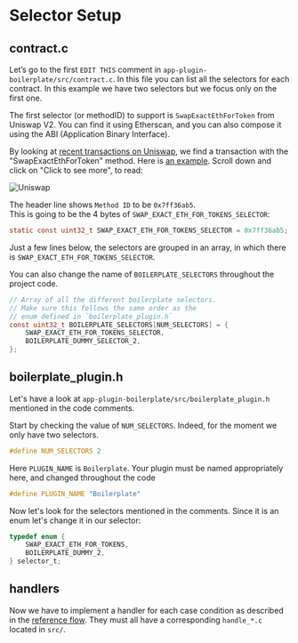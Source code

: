 # Selector Setup

## contract.c

Let’s go to the first `EDIT THIS` comment in `app-plugin-boilerplate/src/contract.c`. In this file you can list all the selectors for each contract. In this example we have two selectors but we focus only on the first one.

The first selector (or methodID) to support is `SwapExactEthForToken` from Uniswap V2. 
You can find it using Etherscan, and you can also compose it using the ABI (Application Binary Interface).

By looking at [recent transactions on Uniswap](https://etherscan.io/txs?a=0x7a250d5630b4cf539739df2c5dacb4c659f2488d), we find a transaction with the "SwapExactEthForToken" method. Here is [an example](https://etherscan.io/tx/0x216bfa6fb8488901d168810cda1b716d1abcb002a87c3224180deaff00c950fc). Scroll down and click on "Click to see more", to read:

![Uniswap](/uniswap.png)

The header line shows `Method ID` to be `0x7ff36ab5`.  
This is going to be the 4 bytes of `SWAP_EXACT_ETH_FOR_TOKENS_SELECTOR`:
```c
static const uint32_t SWAP_EXACT_ETH_FOR_TOKENS_SELECTOR = 0x7ff36ab5;
```

Just a few lines below, the selectors are grouped in an array, in which there is `SWAP_EXACT_ETH_FOR_TOKENS_SELECTOR`. 

You can also change the name of `BOILERPLATE_SELECTORS` throughout the project code.

```c copy
// Array of all the different boilerplate selectors. 
// Make sure this follows the same order as the
// enum defined in `boilerplate_plugin.h`
const uint32_t BOILERPLATE_SELECTORS[NUM_SELECTORS] = {
    SWAP_EXACT_ETH_FOR_TOKENS_SELECTOR,
    BOILERPLATE_DUMMY_SELECTOR_2,
};
```
## boilerplate_plugin.h

Let's have a look at `app-plugin-boilerplate/src/boilerplate_plugin.h` mentioned in the code comments.

Start by checking the value of `NUM_SELECTORS`. Indeed, for the moment we only have two selectors.
```c copy
#define NUM_SELECTORS 2
```

Here `PLUGIN_NAME` is `Boilerplate`. Your plugin must be named appropriately here, and changed throughout the code

```c copy
#define PLUGIN_NAME "Boilerplate"
```

Now let's look for the selectors mentioned in the comments. Since it is an enum let's change it in our selector:
```c copy
typedef enum {
    SWAP_EXACT_ETH_FOR_TOKENS,
    BOILERPLATE_DUMMY_2,
} selector_t;
```

## handlers

Now we have to implement a handler for each case condition as described in the [reference flow](../flow/). They must all have a corresponding `handle_*.c` located in `src/`.

